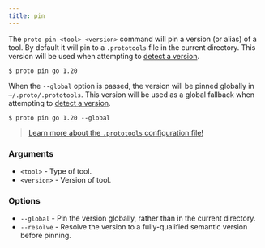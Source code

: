 ```yaml
---
title: pin
---
```



<VersionLabel version="0.19.0" header />

The `proto pin <tool> <version>` command will pin a version (or alias) of a tool. By default it will
pin to a `.prototools` file in the current directory. This version will be used when attempting to
[detect a version](../detection).

```shell
$ proto pin go 1.20
```

When the `--global` option is passed, the version will be pinned globally in `~/.proto/.prototools`.
This version will be used as a global fallback when attempting to [detect a version](../detection).

```shell
$ proto pin go 1.20 --global
```

> [Learn more about the `.prototools` configuration file!](../config)

### Arguments

- `<tool>` - Type of tool.
- `<version>` - Version of tool.

### Options

- `--global` - Pin the version globally, rather than in the current directory.
- `--resolve` - Resolve the version to a fully-qualified semantic version before pinning.
